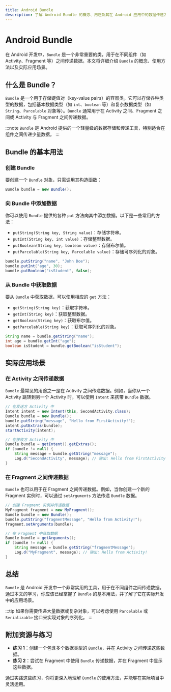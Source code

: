 ```yaml
---
title: Android Bundle
description: 了解 Android Bundle 的概念、用途及其在 Android 应用中的数据传递方式。本文适合初学者，包含代码示例和实际应用场景。
---
```


# Android Bundle

在 Android 开发中，`Bundle` 是一个非常重要的类，用于在不同组件（如 Activity、Fragment 等）之间传递数据。本文将详细介绍 `Bundle` 的概念、使用方法以及实际应用场景。

## 什么是 Bundle？

`Bundle` 是一个用于存储键值对（key-value pairs）的容器类。它可以存储各种类型的数据，包括基本数据类型（如 `int`、`boolean` 等）和复杂数据类型（如 `String`、`Parcelable` 对象等）。`Bundle` 通常用于在 Activity 之间、Fragment 之间或 Activity 与 Fragment 之间传递数据。

:::note
`Bundle` 是 Android 提供的一个轻量级的数据存储和传递工具，特别适合在组件之间传递少量数据。
:::

## Bundle 的基本用法

### 创建 Bundle

要创建一个 `Bundle` 对象，只需调用其构造函数：

```java
Bundle bundle = new Bundle();
```

### 向 Bundle 中添加数据

你可以使用 `Bundle` 提供的各种 `put` 方法向其中添加数据。以下是一些常用的方法：

- `putString(String key, String value)`：存储字符串。
- `putInt(String key, int value)`：存储整型数据。
- `putBoolean(String key, boolean value)`：存储布尔值。
- `putParcelable(String key, Parcelable value)`：存储可序列化的对象。

```java
bundle.putString("name", "John Doe");
bundle.putInt("age", 30);
bundle.putBoolean("isStudent", false);
```

### 从 Bundle 中获取数据

要从 `Bundle` 中获取数据，可以使用相应的 `get` 方法：

- `getString(String key)`：获取字符串。
- `getInt(String key)`：获取整型数据。
- `getBoolean(String key)`：获取布尔值。
- `getParcelable(String key)`：获取可序列化的对象。

```java
String name = bundle.getString("name");
int age = bundle.getInt("age");
boolean isStudent = bundle.getBoolean("isStudent");
```

## 实际应用场景

### 在 Activity 之间传递数据

`Bundle` 最常见的用途之一是在 Activity 之间传递数据。例如，当你从一个 Activity 跳转到另一个 Activity 时，可以使用 `Intent` 来携带 `Bundle` 数据。

```java
// 在发送方 Activity 中
Intent intent = new Intent(this, SecondActivity.class);
Bundle bundle = new Bundle();
bundle.putString("message", "Hello from FirstActivity!");
intent.putExtras(bundle);
startActivity(intent);

// 在接收方 Activity 中
Bundle bundle = getIntent().getExtras();
if (bundle != null) {
    String message = bundle.getString("message");
    Log.d("SecondActivity", message); // 输出: Hello from FirstActivity!
}
```

### 在 Fragment 之间传递数据

`Bundle` 也可以用于在 Fragment 之间传递数据。例如，当你创建一个新的 Fragment 实例时，可以通过 `setArguments` 方法传递 `Bundle` 数据。

```java
// 创建 Fragment 实例并传递数据
MyFragment fragment = new MyFragment();
Bundle bundle = new Bundle();
bundle.putString("fragmentMessage", "Hello from Activity!");
fragment.setArguments(bundle);

// 在 Fragment 中获取数据
Bundle bundle = getArguments();
if (bundle != null) {
    String message = bundle.getString("fragmentMessage");
    Log.d("MyFragment", message); // 输出: Hello from Activity!
}
```

## 总结

`Bundle` 是 Android 开发中一个非常实用的工具，用于在不同组件之间传递数据。通过本文的学习，你应该已经掌握了 `Bundle` 的基本用法，并了解了它在实际开发中的应用场景。

:::tip
如果你需要传递大量数据或复杂对象，可以考虑使用 `Parcelable` 或 `Serializable` 接口来实现对象的序列化。
:::

## 附加资源与练习

- **练习 1**：创建一个包含多个数据类型的 `Bundle`，并在 Activity 之间传递这些数据。
- **练习 2**：尝试在 Fragment 中使用 `Bundle` 传递数据，并在 Fragment 中显示这些数据。

通过实践这些练习，你将更深入地理解 `Bundle` 的使用方法，并能够在实际项目中灵活运用。